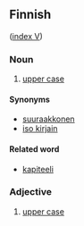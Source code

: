 ==Finnish==
([[Wiktionary:Finnish_index_v|index V]])

===Noun===

# [[upper case]] 

====Synonyms====
* [[suuraakkonen]]
* [[iso kirjain]]

====Related word====

* [[kapiteeli]]

===Adjective===

# [[upper case]]